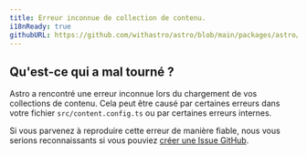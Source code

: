 ```yaml
---
title: Erreur inconnue de collection de contenu.
i18nReady: true
githubURL: https://github.com/withastro/astro/blob/main/packages/astro/src/core/errors/errors-data.ts
---
```


## Qu'est-ce qui a mal tourné ?
Astro a rencontré une erreur inconnue lors du chargement de vos collections de contenu.
Cela peut être causé par certaines erreurs dans votre fichier `src/content.config.ts` ou par certaines erreurs internes.

Si vous parvenez à reproduire cette erreur de manière fiable, nous vous serions reconnaissants si vous pouviez [créer une Issue GitHub](https://astro.build/issues/).
